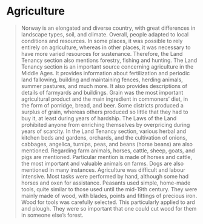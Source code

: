 
# Agriculture

<Blockquote
    quote='“Anyone can cut down with impunity for a plough and ard in any person’s forest when they want, even though they do not ask for permission.”'
    footer='Land Tenancy section, chapter 16' />
    
Norway is an elongated and diverse country, with great differences in landscape types, soil, and climate. Overall, people adapted to local conditions and resources. In some places, it was possible to rely entirely on agriculture, whereas in other places, it was necessary to have more varied resources for sustenance. Therefore, the Land Tenancy section also mentions forestry, fishing and hunting. The Land Tenancy section is an important source concerning agriculture in the Middle Ages. It provides information about fertilization and periodic land fallowing, building and maintaining fences, herding animals, summer pastures, and much more. It also provides descriptions of details of farmyards and buildings. Grain was the most important agricultural product and the main ingredient in commoners’ diet, in the form of porridge, bread, and beer. Some districts produced a surplus of grain, whereas others produced so little that they had to buy it, at least during years of hardship. The Laws of the Land prohibited anyone from enriching themselves by overpricing during years of scarcity. In the Land Tenancy section, various herbal and kitchen beds and gardens, orchards, and the cultivation of onions, cabbages, angelica, turnips, peas, and beans (horse beans) are also mentioned. Regarding farm animals, horses, cattle, sheep, goats, and pigs are mentioned. Particular mention is made of horses and cattle, the most important and valuable animals on farms. Dogs are also mentioned in many instances. Agriculture was difficult and labour intensive. Most tasks were performed by hand, although some had horses and oxen for assistance. Peasants used simple, home-made tools, quite similar to those used until the mid-19th century. They were mainly made of wood, with blades, points and fittings of precious iron. Wood for tools was carefully selected. This particularly applied to ard and plough. They were so important that one could cut wood for them in someone else’s forest.
